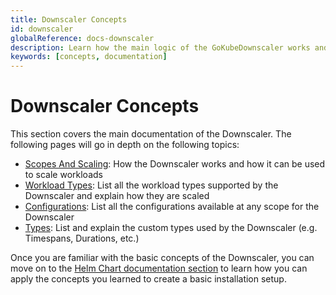 ```yaml
---
title: Downscaler Concepts
id: downscaler
globalReference: docs-downscaler
description: Learn how the main logic of the GoKubeDownscaler works and how to use the tool to scale workloads.
keywords: [concepts, documentation]
---
```



# Downscaler Concepts

This section covers the main documentation of the Downscaler.
The following pages will go in depth on the following topics:

- [Scopes And Scaling](ref:docs-scopes): How the Downscaler works and how it can be used to scale workloads
- [Workload Types](ref:docs-workload-types): List all the workload types supported by the Downscaler
  and explain how they are scaled
- [Configurations](ref:docs-configurations): List all the configurations available at any scope for the Downscaler
- [Types](ref:docs-types): List and explain the custom types used by the Downscaler (e.g. Timespans, Durations, etc.)

Once you are familiar with the basic concepts of the Downscaler, you can move on to the
[Helm Chart documentation section](ref:docs-helm) to learn how you can apply the concepts you learned to create a basic
installation setup.

<DocCardList />
